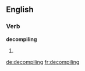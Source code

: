 
==English==

===Verb===
'''decompiling'''

# {{present participle of|decompile}}

[[de:decompiling]]
[[fr:decompiling]]